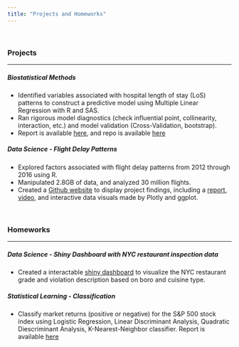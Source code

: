 ```yaml
---
title: "Projects and Homeworks"
---
```

<br>

### Projects
***
##### Biostatistical Methods
*	Identified variables associated with hospital length of stay (LoS) patterns to construct a predictive model using Multiple Linear Regression with R and SAS.
*	Ran rigorous model diagnostics (check influential point, collinearity, interaction, etc.) and model validation (Cross-Validation, bootstrap).
* Report is available [here](Downloads/BMI_Final_Project_Report.pdf), and repo is available [here](https://github.com/ljq312/BMI_FinalProject)

    
##### Data Science - *Flight Delay Patterns*
*	Explored factors associated with flight delay patterns from 2012 through 2016 using R.
*	Manipulated 2.8GB of data, and analyzed 30 million flights.
*	Created a [Github website](https://tuyuqi.github.io/delay_flight_website/index.html) to display project findings, including a [report](https://tuyuqi.github.io/delay_flight_website/flight_delay.html), [video](https://www.youtube.com/watch?v=smI6NE5xw4Y), and interactive data visuals made by Plotly and ggplot.


<br>

### Homeworks
***
##### Data Science - *Shiny Dashboard with NYC restaurant inspection data*
* Created a interactable [shiny dashboard](https://ljq312.shinyapps.io/p8105_hw6_jl5025_problem2/) to visualize the NYC restaurant grade and violation description based on boro and cuisine type. 

##### Statistical Learning - *Classification*
* Classify market returns (positive or negative) for the S&P 500 stock index using Logistic Regression, Linear Discriminant Analysis, Quadratic Diescriminant Analysis, K-Nearest-Neighbor classifier. Report is available [here](Downloads/hw2.html)

